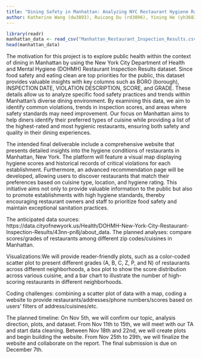 ```yaml
---
title: "Dining Safety in Manhattan: Analyzing NYC Restaurant Hygiene Ratings"
author: Katherine Wang (dw3093), Ruicong Du (rd3096), Yining He (yh3683), Qianxuan Huang (qh2285)
---
```

```r
library(readr)
manhattan_data <- read_csv("Manhattan_Restaurant_Inspection_Results.csv")
head(manhattan_data)
```
The motivation for this project is to explore public health within the context of dining in Manhattan by using the New York City Department of Health and Mental Hygiene (DOHMH) Restaurant Inspection Results dataset. Since food safety and eating clean are top priorities for the public, this dataset provides valuable insights with key columns such as BORO (borough), INSPECTION DATE, VIOLATION DESCRIPTION, SCORE, and GRADE. These details allow us to analyze specific food safety practices and trends within Manhattan's diverse dining environment. By examining this data, we aim to identify common violations, trends in inspection scores, and areas where safety standards may need improvement. Our focus on Manhattan aims to help diners identify their preferred types of cuisine while providing a list of the highest-rated and most hygienic restaurants, ensuring both safety and quality in their dining experiences.

The intended final deliverable include a comprehensive website that presents detailed insights into the hygiene conditions of restaurants in Manhattan, New York. The platform will feature a visual map displaying hygiene scores and historical records of critical violations for each establishment. Furthermore, an advanced recommendation page will be developed, allowing users to discover restaurants that match their preferences based on cuisine type, location, and hygiene rating. This initiative aims not only to provide valuable information to the public but also to promote establishments with high hygiene standards, thereby encouraging restaurant owners and staff to prioritize food safety and maintain exceptional sanitation practices.

The anticipated data sources: https://data.cityofnewyork.us/Health/DOHMH-New-York-City-Restaurant-Inspection-Results/43nn-pn8j/about_data. The planned analyses: compare scores/grades of restaurants among different zip codes/cuisines in Manhattan. 

Visualizations:We will provide reader-friendly plots, such as a color-coded scatter plot to present different grades (A, B, C, Z, P, and N) of restaurants across different neighborhoods, a box plot to show the score distribution across various cuisine, and a bar chart to illustrate the number of high-scoring restaurants in different neighborhoods.

Coding challenges: combining a scatter plot of data with a map, coding a website to provide restaurants/addresses/phone numbers/scores based on users’ filters of address/cuisines/etc. 

The planned timeline: On Nov 5th, we will confirm our topic, analysis direction, plots, and dataset. From Nov 11th to 15th, we will meet with our TA and start data cleaning. Between Nov 18th and 22nd, we will create plots and begin building the website. From Nov 25th to 29th, we will finalize the website and collaborate on the report. The final submission is due on December 7th.